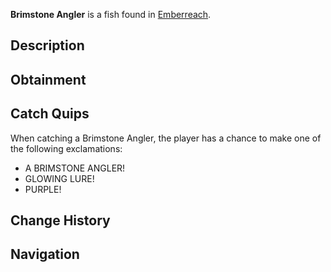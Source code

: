{{FishInfobox
|image          = Brimstone Angler.png
|rarity         = Mythical
|sea            = Second Sea
|location       = [[Emberreach]]
|sublocation    = 
|sources        = Fishing Rod
|radar_location = 
|prog_speed     = -68
|xp             = 1200
|weather        = Foggy
|time           = Night
|season         = Autumn
|bait           = Ember Berries
|base_weight    = 483
|base_value     = 2500
|weight_range   = 297
|base_chance    = 13
|base_resil     = 22
}}
'''Brimstone Angler''' is a {{Rarity|Mythical}} fish found in [[Emberreach]].

== Description ==
{{Description|A mysterious fish, its fins casting an eerie glow in the mist.|Bestiary Entry}}

== Obtainment ==
{{Description|Its light tempts in the foggy embers of dusk.|Bestiary Hint}}
{{Fish Availability|
Emberreach/Surrounding Ocean
|top_rods      = 
Free Spirit Rod\59632.3\141254.04;
Egg Rod\46521.56\120273.9;
Verdant Shear Rod\44147.36\114135.77;
Azure Of Lagoon\43748.63\107041.81;
Great Dreamer Rod\43622.81\112183.08;
Krampus's Rod\43025.26\66234.98;
Magma Rod\41806.26\65642.05;
Steady Rod\33078.27\68008.34;
Blazebringer Rod\43486.49\110679.52;
Brick Built Rod\35453.6\99456.43;
Resourceful Rod\34867.14\81828.66;
Trident Rod\38478.96\90489.18;
Ethereal Prism Rod\31985.41\77655.34;
Seraphic Rod\31328.22\79972.15;
No-Life Rod\29759.44\78883.62;
Challenger's Rod\28948.11\76513.15;
Rod Of The Forgotten Fang\28352.14\73496.81;
Rod Of The Exalted One\27997.94\71626.23;
Rod Of The Depths\27088.96\70799.28;
Depthseeker Rod\26624.71\72059.64;
Volcanic Rod\26126.36\69862.93;
Avalanche Rod\26033.33\70545.9;
Zeus Rod\25798.27\68985.6
|recommended   = Free Spirit Rod
}}

== Catch Quips ==
When catching a Brimstone Angler, the player has a chance to make one of the following exclamations:
* A BRIMSTONE ANGLER!
* GLOWING LURE!
* PURPLE!

== Change History ==
{{Change History|{{subst:Current Version}}}}

== Navigation ==
{{Fish Navbox|Emberreach}}